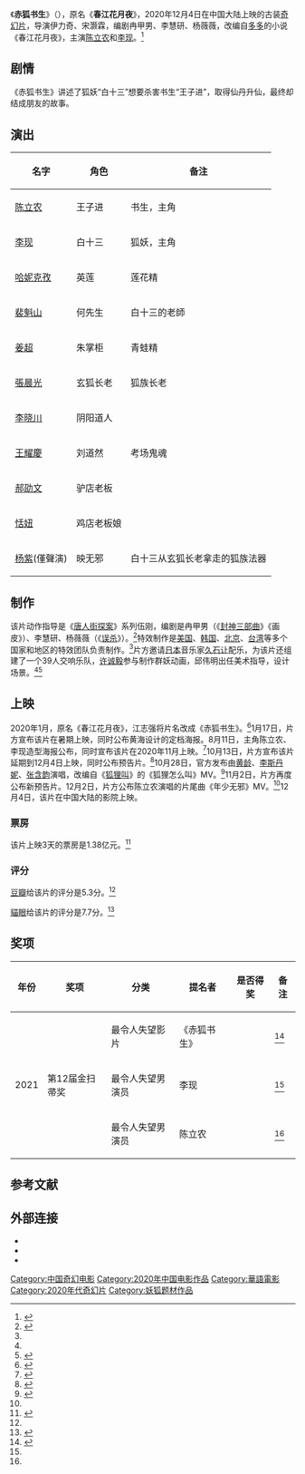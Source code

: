 {{电影信息框
| 片名 = 赤狐书生
| 电影原名 = ''{{lang|en|Soul Snatcher}}''
| 图像 = Soul Snatcher (2020) Poster.jpg
| 圖像大小 = 220px
| 图像说明 = 黄海操刀设计的概念海报
| 导演 = [[宋灏霖|宋灏霖]]、[[伊力奇|伊力奇]]
| 监制 = [[江志强|江志强]]、[[石佳怡|石佳怡]]、[[范劍雄|范劍雄]]、[[陳智芬|陳智芬]]、[[許誠毅|許誠毅]]
| 制片 = [[江志强|江志强]]、[[李國靖|李國靖]]、[[何韵明|何韵明]]、[[薛文熹|薛文熹]]、[[王高飛|王高飛]]、[[賈淕|賈淕]]
| 编剧 = [[冉甲男|冉甲男]]、[[李慧研|李慧研]]、[[杨薇薇|杨薇薇]]
| 劇本 = 
| 故事 = 
| 動作指導 = [[伍剛|伍剛]]
| 原著 = {{based_on|[[春江花月夜（小说）|春江花月夜]]|[[多多|多多]]}}
| 旁白 =
| 主演 = {{Plain list}}
*[[陈立农|陈立农]]
*[[李现|李现]]
*[[哈妮克孜|哈妮克孜]]
*[[姜超|姜超]]
*[[裴魁山|裴魁山]]
*[[張晨光|張晨光]]
*[[李曉川|李曉川]]
| 配乐 = [[久石让|久石让]]
| 主題曲 = 
| 片尾曲 = 《年少无邪》
| 摄影 = [[陈志英|陈志英]]
| 剪辑 = [[张琪|张琪]]
| 音效 = [[杜篤之|杜篤之]]、[[吳書瑤|吳書瑤]]
| 制片商 = {{Plain list}}
*[[无锡加雄影业有限公司|无锡加雄影业有限公司]]
*[[北京白马时光影视文化发展有限公司|北京白马时光影视文化发展有限公司]]
*[[安乐（北京）电影发行有限公司|安乐（北京）电影发行有限公司]]
*[[安乐影片有限公司|安乐影片有限公司]]
*[[万诱引力甲有限公司|万诱引力甲有限公司]]
*[[北京微梦创科网络技术有限公司|北京微梦创科网络技术有限公司]]
*[[华文映像（北京）影业有限公司|华文映像（北京）影业有限公司]]
*[[抖音文化（厦门）有限公司|抖音文化（厦门）有限公司]]
| 发行商 = {{Plain list}}
*[[安乐（北京）电影发行有限公司|安乐（北京）电影发行有限公司]]
*[[淘票票|上海淘票票影视文化有限公司]]
*[[华夏电影|华夏电影发行有限责任公司]]
| 上映日期 = {{Plain list}}
* {{Film date|2020|12|04|中国大陆|2020|12|10|新加坡、澳大利亚和新西兰|2020|12|17|泰国|2021|03|11|香港}}
| 公映許可 = 電審故字[2020]第365號
| 片长 = 125分钟
| 产地 = {{CHNML}}
| 语言 = 普通话
| 预算 = 
| 票房 = {{Plain list}}
*1,950万美元（中国大陆）
*3万7千美元（澳大利亚）
*1万1千美元（新西兰）<ref>{{cite web|url=https://www.boxofficemojo.com/title/tt12392662/?ref_=bo_rl_ti|title=Soul Snatcher Box Office|publisher=[[Box_Office_Mojo|Box Office Mojo]]|accessdate=2021-03-17|language=En}}</ref>
| 前集 = 
| 续集 = 
}}
《'''赤狐书生'''》（{{lang-en|''Soul Snatcher''}}），原名《'''春江花月夜'''》，2020年12月4日在中国大陆上映的古装[[奇幻片|奇幻片]]，导演伊力奇、宋灏霖，编剧冉甲男、李慧研、杨薇薇，改编自[[多多|多多]]的小说《春江花月夜》，主演[[陈立农|陈立农]]和[[李现|李现]]。<ref>{{cite news |author1=麦子七 |title=李现发文谈《赤狐书生》:是突破表演舒适区的尝试 |url=https://ent.sina.com.cn/m/c/2020-12-03/doc-iiznctke4646885.shtml |accessdate=2020-12-07 |work=新浪 |date=2020-12-03}}</ref>

==剧情==
《赤狐书生》讲述了狐妖“白十三”想要杀害书生“王子进”，取得仙丹升仙，最终却结成朋友的故事。

==演出==
{|class="wikitable"
|-
! 名字 !! 角色 !! 备注
|-
| [[陈立农|陈立农]] || 王子进 ||书生，主角
|-
| [[李现|李现]] || 白十三 ||狐妖，主角
|- 
| [[哈妮克孜|哈妮克孜]] || 英莲 ||莲花精
|-
| [[裴魁山|裴魁山]] || 何先生 ||白十三的老師
|-
| [[姜超|姜超]] || 朱掌柜 ||青蛙精
|- 
| [[張晨光|張晨光]]|| 玄狐长老 ||狐族长老
|-
| [[李晓川|李晓川]] || 阴阳道人 || 
|- 
| [[王耀慶|王耀慶]]|| 刘道然 ||考场鬼魂
|-
| [[郝劭文|郝劭文]] || 驴店老板 ||
|- 
| [[恬妞|恬妞]] || 鸡店老板娘 ||
|-
| [[杨紫|杨紫]](僅聲演) || 映无邪 ||白十三从玄狐长老拿走的狐族法器
|}

==制作==
该片动作指导是《[[唐人街探案|唐人街探案]]》系列伍刚，编剧是冉甲男（《[[姜子牙_(电影)|封神三部曲]]》《画皮》）、李慧研、杨薇薇（《[[误杀|误杀]]》）。<ref name="duck">{{cite news |title=首部打动久石让的中国奇幻片《赤狐书生》，究竟动人在哪里？ |url=https://new.qq.com/omn/20201206/20201206A0DN5800.html |accessdate=2020-12-07 |work=腾讯网 |date=2020-12-06}}</ref>特效制作是[[美国|美国]]、[[韩国|韩国]]、[[北京市|北京]]、[[台湾|台湾]]等多个国家和地区的特效团队负责制作。<ref name="duck"/>片方邀请[[日本|日本]]音乐家[[久石让|久石让]]配乐，为该片还组建了一个39人交响乐队，[[許誠毅|许诚毅]]参与制作群妖动画，邱伟明出任美术指导，设计场景。<ref name="duck"/><ref name="tomato">{{cite news |author1=武若曦 |title=电影《赤狐书生》曝片尾曲《年少无邪》MV 陈立农献唱 |url=http://ent.cri.cn/20201202/e1841962-38ef-60f7-1283-dd5f56ef3a67.html |work=国际在线 |date=2020-12-02}}</ref>

==上映==
2020年1月，原名《春江花月夜》，江志强将片名改成《赤狐书生》。<ref>{{cite news |title=电影《春江花月夜》确定改名《赤狐书生》！网友：班底真强 |url=https://new.qq.com/omn/20200116/20200116A0G63700.html?pc |accessdate=2020-12-07 |work=腾讯网 |date=2020-01-16}}</ref>1月17日，片方宣布该片在暑期上映，同时公布黄海设计的定档海报。8月11日，主角陈立农、李现造型海报公布，同时宣布该片在2020年11月上映。<ref>{{cite news |author1=徐美琳 |title=电影《赤狐书生》11月上映，陈立农、李现造型曝光 |url=http://www.bjnews.com.cn/ent/2020/08/11/757427.html |accessdate=2020-12-07 |work=新京报 |date=2020-08-11}}</ref>10月13日，片方宣布该片延期到12月4日上映，同时公布预告片。<ref>{{cite news |author1=滕朝 |title=《赤狐书生》发定档预告，12月4日上映 |url=http://www.bjnews.com.cn/ent/2020/10/13/776975.html |accessdate=2020-12-07 |work=新京报 |date=2020-10-13}}</ref>10月28日，官方发布由[[黄龄|黄龄]]、[[李斯丹妮|李斯丹妮]]、[[张含韵|张含韵]]演唱，改编自《[[狐狸叫|狐狸叫]]》的《狐狸怎么叫》MV。<ref>{{cite news |author1=卢然 |title=浪姐献唱《赤狐书生》 黄龄李斯丹妮张含韵唱跳《狐狸怎么叫》 |url=https://ent.ifeng.com/c/80vuWfifeT2 |accessdate=2020-12-07 |work=凤凰网 |date=2020-10-28 |archive-date=2021-05-07 |archive-url=https://web.archive.org/web/20210507154307/https://ent.ifeng.com/c/80vuWfifeT2 |dead-url=no }}</ref>11月2日，片方再度公布新预告片。12月2日，片方公布陈立农演唱的片尾曲《年少无邪》MV。<ref name="tomato"/>12月4日，该片在中国大陆的影院上映。

===票房===
该片上映3天的票房是1.38亿元。<ref name="elephant">{{cite news |author1=王金跃 |title=《赤狐书生》口碑票房皆失意，两位顶流偶像明星的演技遭吐槽 |url=https://culture.bjd.com.cn/2020/12/07/34888t161.html |accessdate=2020-12-07 |work=北京晚报 |date=2020-12-07}}</ref>

===评分===
[[豆瓣|豆瓣]]给该片的评分是5.3分。<ref name="elephant"/>

[[貓眼娛樂|貓眼]]给该片的评分是7.7分。<ref>{{cite news |title=4天1.3亿，《赤狐书生》票房口碑两极化，网友：不值票价 |url=https://cj.sina.cn/articles/view/6595681343/189221c3f00100zsar |accessdate=2021-03-15 |work=新浪財經 |date=2020-12-09}}</ref>

==奖项==
{| class="wikitable"
|-
! 年份 !! 奖项 !! 分类 !! 提名者 !! 是否得奖 !! 备注
|-
| rowspan="3" |2021 || rowspan="3" |第12届金扫帚奖 || 最令人失望影片 || 《赤狐书生》 || {{pending}} ||<ref name="pig">{{cite news |title=第12届中国电影金扫帚奖提名名单出炉 |url=https://ent.163.com/21/0123/13/G11GRUVQ000380CU.html |accessdate=2021-01-24 |work=网易 |date=2021-01-23 |archive-date=2021-02-05 |archive-url=https://web.archive.org/web/20210205181420/https://ent.163.com/21/0123/13/G11GRUVQ000380CU.html |dead-url=no }}</ref>
|-
| 最令人失望男演员 || 李现 || {{pending}} ||<ref name="pig"/>
|-
| 最令人失望男演员 || 陈立农 || {{pending}} ||<ref name="pig"/>
|}

==参考文献==
{{reflist}}

== 外部连接==
*{{douban|30464542}}
*{{Mtime|263498}}
*{{Imdb title|tt12392662}}

{{DEFAULTSORT:Chi赤狐书生}}
[[Category:中国奇幻电影|Category:中国奇幻电影]]
[[Category:2020年中国电影作品|Category:2020年中国电影作品]]
[[Category:華語電影|Category:華語電影]]
[[Category:2020年代奇幻片|Category:2020年代奇幻片]]
[[Category:妖狐题材作品|Category:妖狐题材作品]]